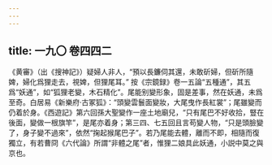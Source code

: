 ```yaml
---
---
---
```

title: 一九〇 卷四四二
---




《黄審》（出《搜神記》）疑婦人非人，“預以長鐮伺其還，未敢斫婦，但斫所隨婢，婦化爲狸走去，視婢，但狸尾耳。” 按《宗鏡録》卷一五論“五種通”，其五爲“妖通”，如“狐狸老變，木石精化”。尾能别變形象，固是差事，然在妖通，未爲至奇。白居易《新樂府·古冢狐》：“頭變雲鬟面變妝，大尾曳作長紅裳”；尾雖變而仍着於身。《西遊記》第六回孫大聖變作一座土地廟兒，“只有尾巴不好收拾，豎在後面，變做一根旗竿”，是尾亦着身；第三四、七五回且言苟變人物，“只是頭臉變了，身子變不過來”，依然“掬起猴尾巴子”。若乃尾能去體，離而不即，相隨而復獨立，有若曹冏《六代論》所謂“非體之尾”者，惟狸二娘具此妖通，小説中莫之與京也。